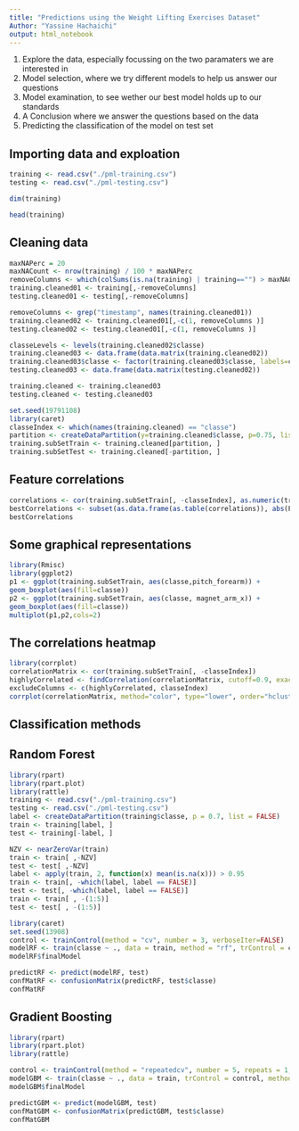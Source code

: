 ---
title: "Predictions using the Weight Lifting Exercises Dataset"
Author: "Yassine Hachaichi"
output: html_notebook
---
1. Explore the data, especially focussing on the two paramaters we are interested in
2. Model selection, where we try different models to help us answer our questions
3. Model examination, to see wether our best model holds up to our standards
4. A Conclusion where we answer the questions based on the data
5. Predicting the classification of the model on test set

## Importing data and exploation
```{r}
training <- read.csv("./pml-training.csv")
testing <- read.csv("./pml-testing.csv")
```

```{r}
dim(training)
```

```{r}
head(training)
```

## Cleaning data
```{r}
maxNAPerc = 20
maxNACount <- nrow(training) / 100 * maxNAPerc
removeColumns <- which(colSums(is.na(training) | training=="") > maxNACount)
training.cleaned01 <- training[,-removeColumns]
testing.cleaned01 <- testing[,-removeColumns]
```

```{r}
removeColumns <- grep("timestamp", names(training.cleaned01))
training.cleaned02 <- training.cleaned01[,-c(1, removeColumns )]
testing.cleaned02 <- testing.cleaned01[,-c(1, removeColumns )]
```

```{r}
classeLevels <- levels(training.cleaned02$classe)
training.cleaned03 <- data.frame(data.matrix(training.cleaned02))
training.cleaned03$classe <- factor(training.cleaned03$classe, labels=classeLevels)
testing.cleaned03 <- data.frame(data.matrix(testing.cleaned02))
```

```{r}
training.cleaned <- training.cleaned03
testing.cleaned <- testing.cleaned03
```

```{r}
set.seed(19791108)
library(caret)
classeIndex <- which(names(training.cleaned) == "classe")
partition <- createDataPartition(y=training.cleaned$classe, p=0.75, list=FALSE)
training.subSetTrain <- training.cleaned[partition, ]
training.subSetTest <- training.cleaned[-partition, ]
```
## Feature correlations

```{r}
correlations <- cor(training.subSetTrain[, -classeIndex], as.numeric(training.subSetTrain$classe))
bestCorrelations <- subset(as.data.frame(as.table(correlations)), abs(Freq)>0.3)
bestCorrelations
```

## Some graphical representations

```{r}
library(Rmisc)
library(ggplot2)
p1 <- ggplot(training.subSetTrain, aes(classe,pitch_forearm)) +
geom_boxplot(aes(fill=classe))
p2 <- ggplot(training.subSetTrain, aes(classe, magnet_arm_x)) +
geom_boxplot(aes(fill=classe))
multiplot(p1,p2,cols=2)
```

## The correlations heatmap

```{r}
library(corrplot)
correlationMatrix <- cor(training.subSetTrain[, -classeIndex])
highlyCorrelated <- findCorrelation(correlationMatrix, cutoff=0.9, exact=TRUE)
excludeColumns <- c(highlyCorrelated, classeIndex)
corrplot(correlationMatrix, method="color", type="lower", order="hclust", tl.cex=0.70, tl.col="black", tl.srt = 45, diag = FALSE)
```


## Classification methods
## Random Forest
```{r}
library(rpart)
library(rpart.plot)
library(rattle)
training <- read.csv("./pml-training.csv")
testing <- read.csv("./pml-testing.csv")
label <- createDataPartition(training$classe, p = 0.7, list = FALSE)
train <- training[label, ]
test <- training[-label, ]
```
```{r}
NZV <- nearZeroVar(train)
train <- train[ ,-NZV]
test <- test[ ,-NZV]
label <- apply(train, 2, function(x) mean(is.na(x))) > 0.95
train <- train[, -which(label, label == FALSE)]
test <- test[, -which(label, label == FALSE)]
train <- train[ , -(1:5)]
test <- test[ , -(1:5)]
```

```{r}

library(caret)
set.seed(13908)
control <- trainControl(method = "cv", number = 3, verboseIter=FALSE)
modelRF <- train(classe ~ ., data = train, method = "rf", trControl = control)
modelRF$finalModel
```


```{r}
predictRF <- predict(modelRF, test)
confMatRF <- confusionMatrix(predictRF, test$classe)
confMatRF
```
## Gradient Boosting
```{r}
library(rpart)
library(rpart.plot)
library(rattle)
```

```{r}
control <- trainControl(method = "repeatedcv", number = 5, repeats = 1, verboseIter = FALSE)
modelGBM <- train(classe ~ ., data = train, trControl = control, method = "gbm", verbose = FALSE)
modelGBM$finalModel
```

```{r}
predictGBM <- predict(modelGBM, test)
confMatGBM <- confusionMatrix(predictGBM, test$classe)
confMatGBM
```
